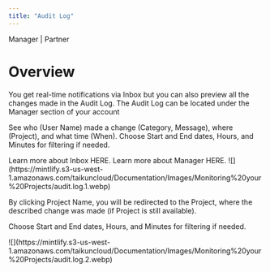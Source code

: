 ```yaml
---
title: "Audit Log"
---
```


<Icon icon="user-tie" iconType="solid" /> Manager | <Icon icon="handshake" iconType="solid" /> Partner

# Overview

You get real-time notifications via Inbox but you can also preview all the changes made in the Audit Log. The Audit Log can be located under the Manager section of your account

See who (User Name) made a change (Category, Message), where (Project), and what time (When). Choose Start and End dates, Hours, and Minutes for filtering if needed.

<CardGroup cols={2}>
  <Card title="Inbox" icon="square-1" horizontal>
    Learn more about Inbox HERE. 
  </Card>
  <Card title="Manager" icon="square-2" horizontal>
    Learn more about Manager HERE.
  </Card>
</CardGroup>


<Frame caption="Audit Log">
  ![](https://mintlify.s3-us-west-1.amazonaws.com/taikuncloud/Documentation/Images/Monitoring%20your%20Projects/audit.log.1.webp)
</Frame>

By clicking Project Name, you will be redirected to the Project, where the described change was made (if Project is still available).

Choose Start and End dates, Hours, and Minutes for filtering if needed.

<Frame caption="Logs">
  ![](https://mintlify.s3-us-west-1.amazonaws.com/taikuncloud/Documentation/Images/Monitoring%20your%20Projects/audit.log.2.webp)
</Frame>